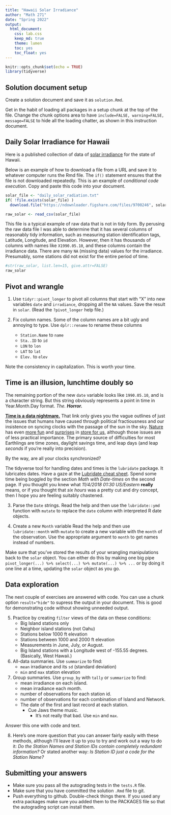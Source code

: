 ```yaml
---
title: "Hawaii Solar Irradiance"
author: "Math 271"
date: "Spring 2022"
output: 
  html_document:
    css: lab.css
    keep_md: true
    theme: lumen
    toc: yes
    toc_float: yes
---
```


```r
knitr::opts_chunk$set(echo = TRUE)
library(tidyverse)
```

## Solution document setup

Create a solution document and save it as `solution.Rmd`.

Get in the habit of loading all packages in a setup chunk at the top of the file. Change the chunk options area to have `include=FALSE, warning=FALSE, message=FALSE` to hide all the loading chatter, as shown in this instruction document.

## Daily Solar Irradiance for Hawaii

Here is a published collection of data of [solar irradiance](https://figshare.com/articles/dataset/Daily_Incoming_Solar_Radiation_in_Hawaii/5579134)
for the state of Hawaii.

Below is an example of how to download a file from a URL and save it to whatever computer runs the Rmd file. The `if()` statement ensures that the file is not downloaded repeatedly. This is an example of _conditional code execution_. Copy and paste this code into your document.

```r
solar_file <- "daily_solar_radiation.txt"
if( !file.exists(solar_file) )
  download.file("https://ndownloader.figshare.com/files/9700246", solar_file)

raw_solar <- read_csv(solar_file)
```

This file is a typical example of raw data that is not in tidy form. By perusing the raw data file I was able to determine that it has several columns of reasonably tidy information, such as measuring station identification tags, Latitude, Longitude, and Elevation. However, then it has thousands of columns with names like `X1990.05.10`, and these columns contain the irradiance data. There are many `NA` (missing data) values for the irradiance. Presumably, some stations did not exist for the entire period of time.

```r
#str(raw_solar, list.len=15, give.attr=FALSE)
raw_solar
```

## Pivot and wrangle

1. Use `tidyr::pivot_longer` to pivot all columns that start with "X" into new variables `date` and `irradiance`, dropping all the `NA` values. Save the result in `solar`. (Read the `?pivot_longer` help file.)

2. Fix column names. Some of the column names are a bit ugly and annoying to type. Use `dplr::rename` to rename these columns
    - `Station.Name` to `name`
    - `Sta..ID` to `id`
    - `LON` to `lon`
    - `LAT` to `lat`
    - `Elev.` to `elev`

Note the consistency in capitalization. This is worth your time.

## Time is an illusion, lunchtime doubly so

The remaining portion of the new `date` variable looks like `1990.05.10`, and is a character string. But this string obviously represents a point in time in Year.Month.Day format. _The._ __*Horror.*__

[__Time is a data nightmare.__](https://www.mojotech.com/blog/the-complexity-of-time-data-programming/)
That link only gives you the vague outlines of just the issues that humans have caused through political fractiousness and our insistence on syncing clocks with the passage of the sun in the sky. 
[Nature](https://en.wikipedia.org/wiki/Solar_time) has even 
[more fun](https://en.wikipedia.org/wiki/Sidereal_time) 
and [surprises](https://en.wikipedia.org/wiki/Terrestrial_Time)
in [store for us](https://en.wikipedia.org/wiki/Introduction_to_general_relativity), although those issues are of less practical importance. The primary source of difficulties for most Earthlings are time zones, daylight savings time, and leap days (and leap _seconds_ if you're really into precision). 

By the way, are all your clocks synchronized?

The tidyverse tool for handling dates and times is the `lubridate` package. 
It lubricates dates. Have a gaze at the
[Lubridate cheat sheet](https://rawgit.com/rstudio/cheatsheets/master/lubridate.pdf). Spend some time being boggled by the section _Math with Date-times_ on the second page. If you thought you knew what _11/4/2018 01:30 US/Eastern_ __really__ means, or if you thought that _six hours_ was a pretty cut and dry concept, then I hope you are feeling suitably chastened.


3. Parse the `Date` strings. Read the help and then use the `lubridate::ymd` function with `mutate` to replace the `date` column with interpreted R date objects. 

4. Create a new `Month` variable Read the help and then use `lubridate::month` with `mutate` to create a new variable with the `month` of the observation. Use the appropriate argument to `month` to get names instead of numbers.

:::{.license}
Make sure that you've stored the results of your wrangling manipulations back to the `solar` object. You can either do this by making one big pipe `pivot_longer(...) %>% select(...) %>% mutate(...) %>% ...` or by doing it one line at a time, updating the `solar` object as you go.
:::

## Data exploration

The next couple of exercises are answered with code. You can use a chunk option `result="hide"` to supress the output in your document. This is good for demonstrating code without showing unneeded output.

5. Practice by creating `filter` views of the data on these conditions:
    - Big Island stations only
    - Neighbor island stations (not Oahu)
    - Stations below 1000 ft elevation
    - Stations between 1000 and 2000 ft elevation
    - Measurements in June, July, or August.
    - Big Island stations with a Longitude west of -155.55 degrees. (Basically, West Hawaii.)
 
6. All-data summaries. Use `summarize` to find:
    - `mean` irradiance and its `sd` (standard deviation)
    - `min` and `max` station elevation
 
7. Group summaries. Use `group_by` with `tally` or `summarize` to find:
    - mean irradiance on each island.
    - mean irradiance each month.
    - number of observations for each station id.
    - number of observations for each combination of Island and Network.
    - The date of the first and last record at each station. 
      + Cue Jaws theme music.
        + It's not really that bad. Use `min` and `max`.

Answer this one with code and text.

8. Here's one more question that you can answer fairly easily with these methods, although I'll leave it up to you to try and work out a way to do it: _Do the Station Names and Station IDs contain completely redundant information?_ Or stated another way: _Is Station ID just a code for the Station Name?_

## Submitting your answers

- Make sure you pass all the autograding tests in the `tests.R` file.
- Make sure that you have committed the solution `.Rmd` file to git.
- Push everything to github. Double-check things there. If you used any extra packages make sure you added them to the PACKAGES file so that the autograding script can install them.